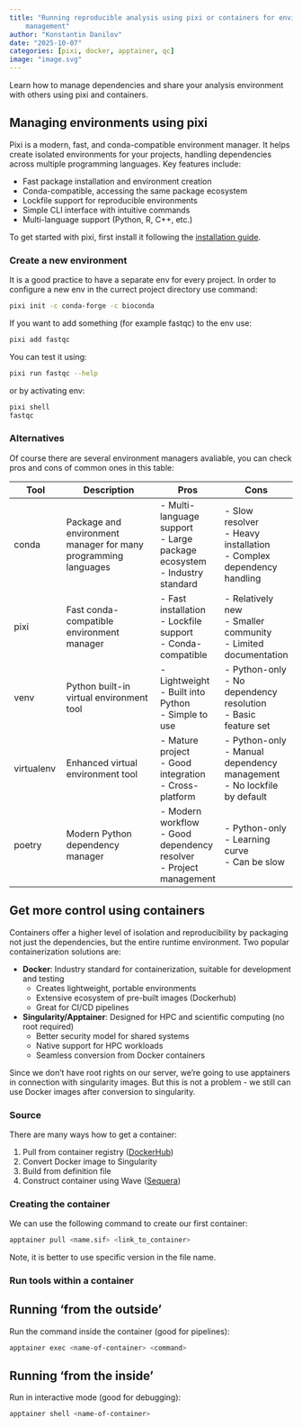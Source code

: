 ```yaml
---
title: "Running reproducible analysis using pixi or containers for environment 
    management"
author: "Konstantin Danilov"
date: "2025-10-07"
categories: [pixi, docker, apptainer, qc]
image: "image.svg"
---
```


Learn how to manage dependencies and share your analysis environment with others using pixi and containers.

## Managing environments using pixi

Pixi is a modern, fast, and conda-compatible environment manager. It helps create isolated environments for your projects, handling dependencies across multiple programming languages. Key features include:

- Fast package installation and environment creation
- Conda-compatible, accessing the same package ecosystem
- Lockfile support for reproducible environments
- Simple CLI interface with intuitive commands
- Multi-language support (Python, R, C++, etc.)

::: {.callout-tip}
To get started with pixi, first install it following the [installation guide](https://prefix.dev/docs/pixi/installation). 
:::

### Create a new environment

It is a good practice to have a separate env for every project. In order to configure a new env in the currect project directory use command:

```.bash
pixi init -c conda-forge -c bioconda
```

If you want to add something (for example fastqc) to the env use:

```.bash
pixi add fastqc
```

You can test it using:

```.bash
pixi run fastqc --help
```

or by activating env:

```.bash
pixi shell
fastqc
```

### Alternatives

Of course there are several environment managers avaliable, you can check pros and cons of common ones in this table:

| Tool | Description | Pros | Cons |
|------|-------------|------|------|
| conda | Package and environment manager for many programming languages | - Multi-language support<br/>- Large package ecosystem<br/>- Industry standard | - Slow resolver<br/>- Heavy installation<br/>- Complex dependency handling |
| pixi | Fast conda-compatible environment manager | - Fast installation<br>- Lockfile support<br>- Conda-compatible | - Relatively new<br>- Smaller community<br>- Limited documentation |
| venv | Python built-in virtual environment tool | - Lightweight<br>- Built into Python<br>- Simple to use | - Python-only<br>- No dependency resolution<br>- Basic feature set |
| virtualenv | Enhanced virtual environment tool | - Mature project<br>- Good integration<br>- Cross-platform | - Python-only<br>- Manual dependency management<br>- No lockfile by default |
| poetry | Modern Python dependency manager | - Modern workflow<br>- Good dependency resolver<br>- Project management | - Python-only<br>- Learning curve<br>- Can be slow |

## Get more control using containers

Containers offer a higher level of isolation and reproducibility by packaging not just the dependencies, but the entire runtime environment. Two popular containerization solutions are:

- **Docker**: Industry standard for containerization, suitable for development and testing
    - Creates lightweight, portable environments
    - Extensive ecosystem of pre-built images (Dockerhub)
    - Great for CI/CD pipelines

- **Singularity/Apptainer**: Designed for HPC and scientific computing (no root required)
    - Better security model for shared systems
    - Native support for HPC workloads
    - Seamless conversion from Docker containers

::: {.callout-tip}
Since we don't have root rights on our server, we're going to use apptainers in connection with singularity images. But this is not a problem - we still can use Docker images after conversion to singularity. 
:::

### Source

There are many ways how to get a container:

1. Pull from container registry ([DockerHub](https://hub.docker.com/))
2. Convert Docker image to Singularity
3. Build from definition file
4. Construct container using Wave ([Sequera](https://seqera.io/containers/))

### Creating the container

We can use the following command to create our first container:

```.bash
apptainer pull <name.sif> <link_to_container>
```

::: {.callout-tip}
Note, it is better to use specific version in the file name. 
:::

### Run tools within a container

::::: {.panel-tabset}
## Running 'from the outside'
Run the command inside the container (good for pipelines):
```.bash
apptainer exec <name-of-container> <command>
```

## Running 'from the inside'
Run in interactive mode (good for debugging):
```.bash
apptainer shell <name-of-container>
```
:::::